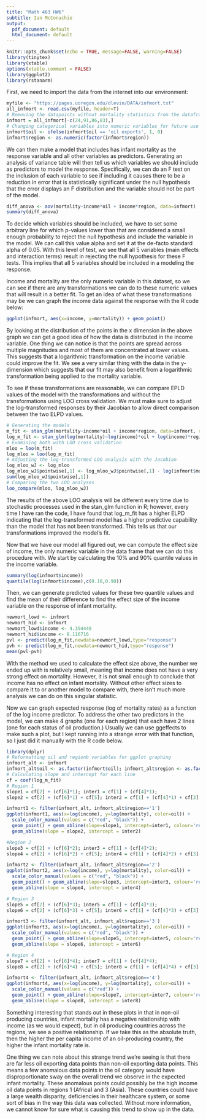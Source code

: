 ```yaml
---
title: "Math 463 HW6"
subtitle: Ian McConachie
output:
  pdf_document: default
  html_document: default
---
```


```r
knitr::opts_chunk$set(echo = TRUE, message=FALSE, warning=FALSE)
library(tinytex)
library(xtable)
options(xtable.comment = FALSE)
library(ggplot2)
library(rstanarm)
```

First, we need to import the data from the internet into our environment:

```r
myfile <- "https://pages.uoregon.edu/dlevin/DATA/infmort.txt"
all_infmort <- read.csv(myfile, header=T)
# Removing the datapoints without mortality statistics from the dataframe
infmort = all_infmort[-c(24,91,86,83),]
# Changing categorical variables into numeric variables for future use
infmort$oil <- ifelse(infmort$oil == 'oil exports', 1, 0)
infmort$region <- as.numeric(factor(infmort$region))
```

We can then make a model that includes has infant mortality as the response variable and all other variables as predictors. Generating an analysis of variance table will then tell us which variables we should include as predictors to model the response. Specifically, we can do an F test on the inclusion of each variable to see if including it causes there to be a reduction in error that is statistically significant under the null hypothesis that the error displays an F distribution and the variable should not be part of the model.

```r
diff_anova <- aov(mortality~income*oil + income*region, data=infmort)
summary(diff_anova)
```

To decide which variables should be included, we have to set some arbitrary line for which p-values lower than that are considered a small enough probability to reject the null hypothesis and include the variable in the model. We can call this value alpha and set it at the de-facto standard alpha of 0.05. With this level of test, we see that all 5 variables (main effects and interaction terms) result in rejecting the null hypothesis for these F tests. This implies that all 5 variables should be included in a modeling the response.

Income and mortality are the only numeric variable in this dataset, so we can see if there are any transformations we can do to these numeric values that will result in a better fit. To get an idea of what these transformations may be we can graph the income data against the response with the R code below:

```r
ggplot(infmort, aes(x=income, y=mortality)) + geom_point()
```

By looking at the distribution of the points in the x dimension in the above graph we can get a good idea of how the data is distributed in the income variable. One thing we can notice is that the points are spread across multiple magnitudes and most of them are concentrated at lower values. This suggests that a logarithmic transformation on the income variable could improve the fit. We see a very similar thing with the data in the y-dimension which suggests that our fit may also benefit from a logarithmic transformation being applied to the mortality variable.

To see if these transformations are reasonable, we can compare EPLD values of the model with the transformations and without the transformations using LOO cross validation. We must make sure to adjust the log-transformed responses by their Jacobian to allow direct comparison between the two ELPD values.

```r
# Generating the models
m_fit <- stan_glm(mortality~income*oil + income*region, data=infmort, refresh=0)
log_m_fit <- stan_glm(log(mortality)~log(income)*oil + log(income)*region, data=infmort, refresh=0)
# Examining both with LOO cross validation
mloo = loo(m_fit)
log_mloo = loo(log_m_fit)
# Adjusting the log-transformed LOO analysis with the Jacobian
log_mloo_wJ <- log_mloo
log_mloo_wJ$pointwise[,1] <- log_mloo_wJ$pointwise[,1] - log(infmort$mortality)
sum(log_mloo_wJ$pointwise[,1])
# Comparing the two LOO analyses
loo_compare(mloo, log_mloo_wJ)
```
The results of the above LOO analysis will be different every time due to stochastic processes used in the stan_glm function in R; however, every time I have ran the code, I have found that log_m_fit has a higher ELPD indicating that the log-transformed model has a higher predictive capability than the model that has not been transformed. This tells us that our transformations improved the model's fit. 

Now that we have our model all figured out, we can compute the effect size of income, the only numeric variable in the data frame that we can do this procedure with. We start by calculating the 10% and 90% quantile values in the income variable.

```r
summary(log(infmort$income))
quantile(log(infmort$income),c(0.10,0.90))
```

Then, we can generate predicted values for these two quantile values and find the mean of their difference to find the effect size of the income variable on the response of infant mortality.

```r
newmort_lowd <- infmort
newmort_hid <- infmort
newmort_lowd$income <- 4.394449
newmort_hid$income <- 8.116716
pvl <- predict(log_m_fit,newdata=newmort_lowd,type="response")
pvh <- predict(log_m_fit,newdata=newmort_hid,type="response")
mean(pvl-pvh)
```
With the method we used to calculate the effect size above, the number we ended up with is relatively small, meaning that income does not have a very strong effect on mortality. However, it is not small enough to conclude that income has no effect on infant mortality. Without other effect sizes to compare it to or another model to compare with, there isn't much more analysis we can do on this singular statistic.

Now we can graph expected response (log of mortality rates) as a function of the log income predictor. To address the other two predictors in the model, we can make 4 graphs (one for each region) that each have 2 lines (one for each status of oil production.) Usually we can use ggeffects to make such a plot, but I kept running into a strange error with that function, so I just did it manually with the R code below.

```r
library(dplyr)
# Reformatting oil and regionb variables for ggplot graphing
infmort_alt <- infmort
infmort_alt$oil <- as.factor(infmort$oil); infmort_alt$region <- as.factor(infmort$region)
# Calculating slope and intercept for each line
cf = coef(log_m_fit)
# Region 1
slope1 = cf[2] + (cf[6]*1); inter1 = cf[1] + (cf[4]*1);
slope2 = cf[2] + (cf[6]*1) + cf[5]; inter2 = cf[1] + (cf[4]*1) + cf[3];

infmort1 <- filter(infmort_alt, infmort_alt$region=='1')
ggplot(infmort1, aes(x=log(income), y=log(mortality), color=oil)) + 
  scale_color_manual(values = c("red", "black")) +
  geom_point() + geom_abline(slope=slope1, intercept=inter1, colour='red') + 
  geom_abline(slope = slope2, intercept = inter2)

#Region 2
slope3 = cf[2] + (cf[6]*2); inter3 = cf[1] + (cf[4]*2);
slope4 = cf[2] + (cf[6]*2) + cf[5]; inter4 = cf[1] + (cf[4]*2) + cf[3];

infmort2 <- filter(infmort_alt, infmort_alt$region=='2')
ggplot(infmort2, aes(x=log(income), y=log(mortality), color=oil)) + 
  scale_color_manual(values = c("red", "black")) +
  geom_point() + geom_abline(slope=slope3, intercept=inter3, colour='red') + 
  geom_abline(slope = slope4, intercept = inter4)

# Region 3
slope5 = cf[2] + (cf[6]*3); inter5 = cf[1] + (cf[4]*3);
slope6 = cf[2] + (cf[6]*3) + cf[5]; inter6 = cf[1] + (cf[4]*3) + cf[3];

infmort3 <- filter(infmort_alt, infmort_alt$region=='3')
ggplot(infmort3, aes(x=log(income), y=log(mortality), color=oil)) + 
  scale_color_manual(values = c("red", "black")) +
  geom_point() + geom_abline(slope=slope5, intercept=inter5, colour='red') + 
  geom_abline(slope = slope6, intercept = inter6)

# Region 4
slope7 = cf[2] + (cf[6]*4); inter7 = cf[1] + (cf[4]*4);
slope8 = cf[2] + (cf[6]*4) + cf[5]; inter8 = cf[1] + (cf[4]*4) + cf[3];

infmort4 <- filter(infmort_alt, infmort_alt$region=='4')
ggplot(infmort4, aes(x=log(income), y=log(mortality), color=oil)) + 
  scale_color_manual(values = c("red")) +
  geom_point() + geom_abline(slope=slope7, intercept=inter7, colour='red') + 
  geom_abline(slope = slope8, intercept = inter8)
```

Something interesting that stands out in these plots in that in non-oil producing countries, infant mortality has a negative relationship with income (as we would expect), but in oil producing countries across the regions, we see a positive relationship. If we take this as the absolute truth, then the higher the per capita income of an oil-producing country, the higher the infant mortality rate is. 

One thing we can note about this strange trend we're seeing is that there are far less oil exporting data points than non-oil exporting data points. This means a few anomalous data points in the oil category would have disproportionate sway on the overall trend we observe in the expected infant mortality. These anomalous points could possibly be the high income oil data points in regions 1 (Africa) and 3 (Asia). These countries could have a large wealth disparity, deficiencies in their healthcare system, or some sort of bias in the way this data was collected. Without more information, we cannot know for sure what is causing this trend to show up in the data.

